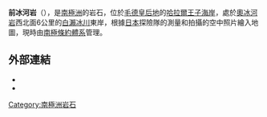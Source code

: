 {{coord|70|0|S|38|54|E|source:GNIS|display=title}}

'''前冰河岩'''（{{lang-en|Mae-hyōga Rock}}），是[[南極洲|南極洲]]的岩石，位於[[毛德皇后地|毛德皇后地]]的[[哈拉爾王子海岸|哈拉爾王子海岸]]，處於[[奧冰河岩|奧冰河岩]]西北面6公里的[[白瀨冰川|白瀨冰川]]東岸，根據[[日本|日本]]探險隊的測量和拍攝的空中照片繪入地圖，現時由[[南極條約體系|南極條約體系]]管理。

==外部連結==
*{{cite gnis | type = antarid | id = 9268| name = Mae-hyōga Rock | accessdate = 2013-07-24}}
*{{usgs-gazetteer|id=9268| name = Mae-hyōga Rock }}

{{Antarctica-geo-stub}}
[[Category:南極洲岩石|Category:南極洲岩石]]